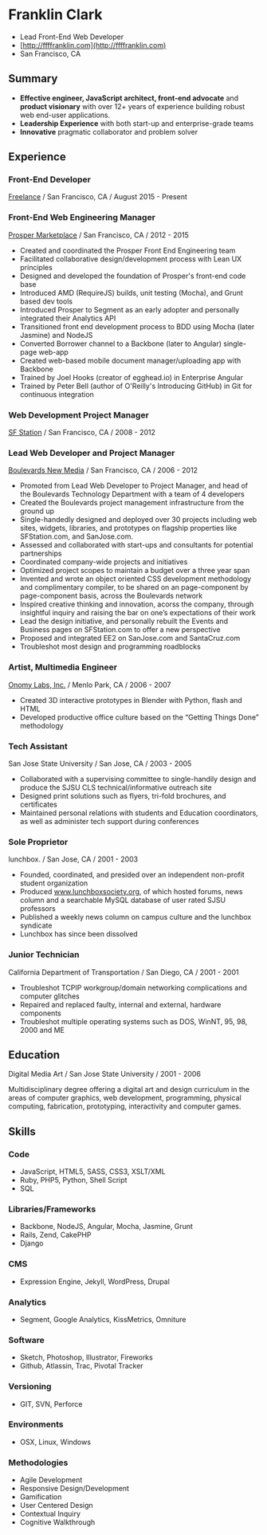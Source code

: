 # Franklin Clark
 - Lead Front-End Web Developer
 - [http://ffffranklin.com](http://ffffranklin.com)
 - San Francisco, CA

## Summary

 - __Effective engineer, JavaScript architect, front-end advocate__ and __product visionary__ with over 12+ years of experience building robust web end-user applications.
 - __Leadership Experience__ with both start-up and enterprise-grade teams
 - __Innovative__ pragmatic collaborator and problem solver

## Experience

### Front-End Developer
[Freelance](http://ffffranklin.com) / San Francisco, CA / August 2015 - Present

### Front-End Web Engineering Manager
[Prosper Marketplace](https://www.prosper.com) / San Francisco, CA / 2012 - 2015

 - Created and coordinated the Prosper Front End Engineering team
 - Facilitated collaborative design/development process with Lean UX principles
 - Designed and developed the foundation of Prosper's front-end code base
 - Introduced AMD (RequireJS) builds, unit testing (Mocha), and Grunt based dev tools
 - Introduced Prosper to Segment as an early adopter and personally integrated their Analytics API
 - Transitioned front end development process to BDD using Mocha (later Jasmine) and NodeJS
 - Converted Borrower channel to a Backbone (later to Angular) single-page web-app
 - Created web-based mobile document manager/uploading app with Backbone
 - Trained by Joel Hooks (creator of egghead.io) in Enterprise Angular
 - Trained by Peter Bell (author of O'Reilly's Introducing GitHub) in Git for continuous integration

### Web Development Project Manager
[SF Station](https://sfstation.com) / San Francisco, CA / 2008 - 2012

### Lead Web Developer and Project Manager
[Boulevards New Media](http://boulevards.com) / San Francisco, CA / 2006 - 2012

 - Promoted from Lead Web Developer to Project Manager, and head of the Boulevards Technology Department with a team of 4 developers
 - Created the Boulevards project management infrastructure from the ground up
 - Single-handedly designed and deployed over 30 projects including web sites, widgets, libraries, and prototypes on flagship properties like SFStation.com, and SanJose.com.
 - Assessed and collaborated with start-ups and consultants for potential partnerships
 - Coordinated company-wide projects and initiatives
 - Optimized project scopes to maintain a budget over a three year span
 - Invented and wrote an object oriented CSS development methodology and complimentary compiler, to be shared on an page-component by page-component basis, across the Boulevards network
 - Inspired creative thinking and innovation, acorss the company, through insightful inquiry and raising the bar on one’s expectations of their work
 - Lead the design initiative, and personally rebuilt the Events and Business pages on SFStation.com to offer a new perspective
 - Proposed and integrated EE2 on SanJose.com and SantaCruz.com
 - Troubleshot most design and programming roadblocks

### Artist, Multimedia Engineer
[Onomy Labs, Inc.](http://www.onomy.com) / Menlo Park, CA / 2006 - 2007

 - Created 3D interactive prototypes in Blender with Python, flash and HTML
 - Developed productive office culture based on the “Getting Things Done” methodology

### Tech Assistant
San Jose State University / San Jose, CA / 2003 - 2005

 - Collaborated with a supervising committee to single-handily design and produce the SJSU CLS  technical/informative outreach site
 - Designed print solutions such as flyers, tri-fold brochures, and certificates
 - Maintained personal relations with students and Education coordinators, as well as administer tech support during conferences

### Sole Proprietor
lunchbox. / San Jose, CA / 2001 - 2003

 - Founded, coordinated, and presided over an independent non-profit student organization
 - Produced www.lunchboxsociety.org, of which hosted forums, news column and a searchable MySQL database of user rated SJSU professors
 - Published a weekly news column on campus culture and the lunchbox syndicate
 - Lunchbox has since been dissolved

### Junior Technician
California Department of Transportation / San Diego, CA / 2001 - 2001

 - Troubleshot TCPIP workgroup/domain networking complications and computer glitches
 - Repaired and replaced faulty, internal and external, hardware components
 - Troubleshot multiple operating systems such as DOS, WinNT, 95, 98, 2000 and ME

## Education
Digital Media Art / San Jose State University / 2001 - 2006

Multidisciplinary degree offering a digital art and design curriculum in the areas of computer graphics, web development, programming, physical computing, fabrication, prototyping, interactivity and computer games.

## Skills

### Code

 - JavaScript, HTML5, SASS, CSS3, XSLT/XML
 - Ruby, PHP5, Python, Shell Script
 - SQL

### Libraries/Frameworks

 - Backbone, NodeJS, Angular, Mocha, Jasmine, Grunt
 - Rails, Zend, CakePHP
 - Django

### CMS

 - Expression Engine, Jekyll, WordPress, Drupal

### Analytics

 - Segment, Google Analytics, KissMetrics, Omniture

### Software

 - Sketch, Photoshop, Illustrator, Fireworks
 - Github, Atlassin, Trac, Pivotal Tracker

### Versioning

 - GIT, SVN, Perforce

### Environments

 - OSX, Linux, Windows

### Methodologies

 - Agile Development
 - Responsive Design/Development
 - Gamification
 - User Centered Design
 - Contextual Inquiry
 - Cognitive Walkthrough

